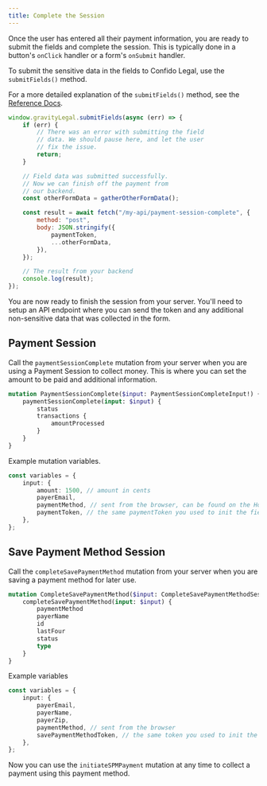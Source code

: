 ```yaml
---
title: Complete the Session
---
```


Once the user has entered all their payment information, you are ready to submit the fields and complete the session. This is typically done in a button's `onClick` handler or a form's `onSubmit` handler.

To submit the sensitive data in the fields to Confido Legal, use the `submitFields()` method.

For a more detailed explanation of the `submitFields()` method, see the [Reference Docs](/reference/hosted-fields-js/submit-fields).

```javascript
window.gravityLegal.submitFields(async (err) => {
    if (err) {
        // There was an error with submitting the field
        // data. We should pause here, and let the user
        // fix the issue.
        return;
    }

    // Field data was submitted successfully.
    // Now we can finish off the payment from
    // our backend.
    const otherFormData = gatherOtherFormData();

    const result = await fetch("/my-api/payment-session-complete", {
        method: "post",
        body: JSON.stringify({
            paymentToken,
            ...otherFormData,
        }),
    });

    // The result from your backend
    console.log(result);
});
```

You are now ready to finish the session from your server. You'll need to setup an API endpoint where you can send the token and any additional non-sensitive data that was collected in the form.

## Payment Session

Call the `paymentSessionComplete` mutation from your server when you are using a Payment Session to collect money. This is where you can set the amount to be paid and additional information.

```graphql
mutation PaymentSessionComplete($input: PaymentSessionCompleteInput!) {
    paymentSessionComplete(input: $input) {
        status
        transactions {
            amountProcessed
        }
    }
}
```

Example mutation variables.

```typescript
const variables = {
    input: {
        amount: 1500, // amount in cents
        payerEmail,
        paymentMethod, // sent from the browser, can be found on the Hosted Fields SDK state
        paymentToken, // the same paymentToken you used to init the fields
    },
};
```

## Save Payment Method Session

Call the `completeSavePaymentMethod` mutation from your server when you are saving a payment method for later use.

```graphql
mutation CompleteSavePaymentMethod($input: CompleteSavePaymentMethodSessionInput!) {
    completeSavePaymentMethod(input: $input) {
        paymentMethod
        payerName
        id
        lastFour
        status
        type
    }
}
```

Example variables

```typescript
const variables = {
    input: {
        payerEmail,
        payerName,
        payerZip,
        paymentMethod, // sent from the browser
        savePaymentMethodToken, // the same token you used to init the fields
    },
};
```

Now you can use the `initiateSPMPayment` mutation at any time to collect a payment using this payment method.
